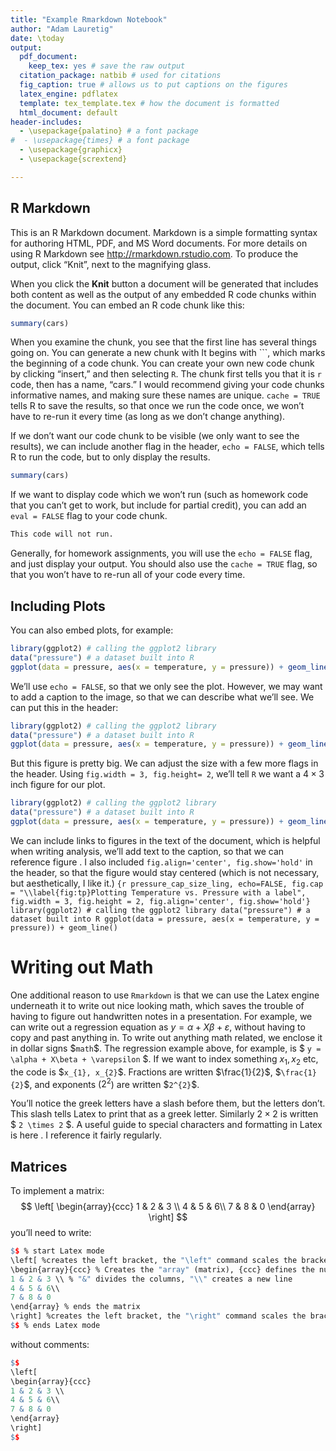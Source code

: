 ```yaml
---
title: "Example Rmarkdown Notebook"
author: "Adam Lauretig"
date: \today
output:
  pdf_document: 
    keep_tex: yes # save the raw output
  citation_package: natbib # used for citations
  fig_caption: true # allows us to put captions on the figures
  latex_engine: pdflatex
  template: tex_template.tex # how the document is formatted
  html_document: default
header-includes:
  - \usepackage{palatino} # a font package
#  - \usepackage{times} # a font package
  - \usepackage{graphicx}
  - \usepackage{scrextend}

---
```


## R Markdown

This is an R Markdown document. Markdown is a simple formatting syntax for authoring HTML, PDF, and MS Word documents. For more details on using R Markdown see <http://rmarkdown.rstudio.com>. To produce the output, click "Knit", next to the magnifying glass.

When you click the **Knit** button a document will be generated that includes both content as well as the output of any embedded R code chunks within the document. You can embed an R code chunk like this:

```r
summary(cars)
```

When you examine the chunk, you see that the first line has several things going on. You can generate a new chunk with 
It begins with \`\`\`, which marks the beginning of a code chunk. You can create your own new code chunk by clicking "insert," and then selecting `R`.  The chunk first tells you that it is `r` code, then has a name, "cars." I would recommend giving your code chunks informative names, and making sure these names are unique. `cache = TRUE` tells R to save the results, so that once we run the code once, we won't have to re-run it every time (as long as we don't change anything).

If we don't want our code chunk to be visible (we only want to see the results), we can include another flag in the header, `echo = FALSE`, which tells R to run the code, but to only display the results.

```r
summary(cars)

```

If we want to display code which we won't run (such as homework code that you can't get to work, but include for partial credit), you can add an `eval = FALSE` flag to your code chunk.

```r
This code will not run. 
```


Generally, for homework assignments, you will use the `echo = FALSE` flag, and just display your output. You should also use the `cache = TRUE` flag, so that you won't have to re-run all of your code every time.

## Including Plots

You can also embed plots, for example:

```r
library(ggplot2) # calling the ggplot2 library
data("pressure") # a dataset built into R
ggplot(data = pressure, aes(x = temperature, y = pressure)) + geom_line()
```

We'll use `echo = FALSE`, so that we only see the plot. However, we may want to add a caption to the image, so that we can describe what we'll see. We can put this in the header:

```r
library(ggplot2) # calling the ggplot2 library
data("pressure") # a dataset built into R
ggplot(data = pressure, aes(x = temperature, y = pressure)) + geom_line()
```

But this figure is pretty big. We can adjust the size with a few more flags in the header. Using `fig.width = 3, fig.height= 2`, we'll tell `R` we want a $4\times3$ inch figure for our plot.

```r
library(ggplot2) # calling the ggplot2 library
data("pressure") # a dataset built into R
ggplot(data = pressure, aes(x = temperature, y = pressure)) + geom_line()
```

We can include links to figures in the text of the document, which is helpful when writing analysis, we'll add text to the caption, so that we can reference figure \ref{fig:tp} . I also included `fig.align='center', fig.show='hold'` in the header, so that the figure would stay centered (which is not necessary, but aesthetically, I like it.)
```{r pressure_cap_size_ling, echo=FALSE, fig.cap = "\\label{fig:tp}Plotting Temperature vs. Pressure with a label", fig.width = 3, fig.height = 2, fig.align='center', fig.show='hold'}
library(ggplot2) # calling the ggplot2 library
data("pressure") # a dataset built into R
ggplot(data = pressure, aes(x = temperature, y = pressure)) + geom_line()
```

\newpage
# Writing out Math
One additional reason to use `Rmarkdown` is that we can use the Latex engine underneath it to write out nice looking math, which saves the trouble of having to figure out handwritten notes in a presentation. For example, we can write out a regression equation as $y = \alpha + X\beta + \varepsilon$, without having to copy and past anything in. To write out anything math related, we enclose it in dollar signs $\$$`math`$\$$. The regression example above, for example, is $\$$ `y = \alpha + X\beta + \varepsilon` $\$$. If we want to index something $x_{1}, x_{2}$ etc, the code is $\$$`x_{1}, x_{2}`$\$$. Fractions are written $\frac{1}{2}$, $\$$`\frac{1}{2}`$\$$, and exponents ($2^{2}$) are written $\$$`2^{2}`$\$$.

You'll notice the greek letters have a slash before them, but the letters don't. This slash tells Latex to print that as a greek letter. Similarly $2 \times 2$ is written $\$$ `2 \times 2` $\$$. A useful guide to special characters and formatting in Latex is here \url{https://users.dickinson.edu/~richesod/latex/latexcheatsheet.pdf}. I reference it fairly regularly.

## Matrices

To implement a matrix:
$$ 
\left[
\begin{array}{ccc}
1 & 2 & 3 \\
4 & 5 & 6\\
7 & 8 & 0
\end{array}
\right] 
$$
you'll need to write:
```r
$$ % start Latex mode
\left[ %creates the left bracket, the "\left" command scales the bracket "["
\begin{array}{ccc} % Creates the "array" (matrix), {ccc} defines the number of columns
1 & 2 & 3 \\ % "&" divides the columns, "\\" creates a new line
4 & 5 & 6\\
7 & 8 & 0
\end{array} % ends the matrix
\right] %creates the left bracket, the "\right" command scales the bracket "]"
$$ % ends Latex mode
```
without comments:

```r
$$ 
\left[
\begin{array}{ccc}
1 & 2 & 3 \\
4 & 5 & 6\\
7 & 8 & 0
\end{array}
\right] 
$$
```
